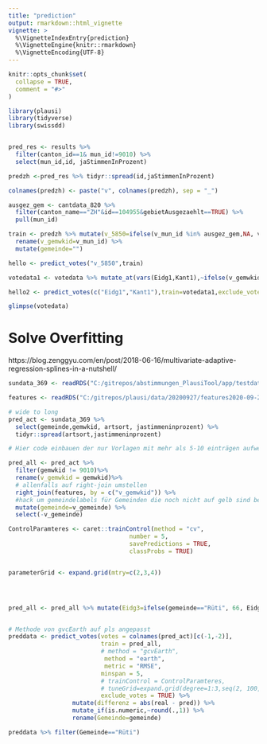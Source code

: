 ```yaml
---
title: "prediction"
output: rmarkdown::html_vignette
vignette: >
  %\VignetteIndexEntry{prediction}
  %\VignetteEngine{knitr::rmarkdown}
  %\VignetteEncoding{UTF-8}
---
```


```r
knitr::opts_chunk$set(
  collapse = TRUE,
  comment = "#>"
)
```

```r
library(plausi)
library(tidyverse)
library(swissdd)


pred_res <- results %>% 
  filter(canton_id==1& mun_id!=9010) %>% 
  select(mun_id,id, jaStimmenInProzent)

predzh <-pred_res %>% tidyr::spread(id,jaStimmenInProzent)

colnames(predzh) <- paste("v", colnames(predzh), sep = "_")

ausgez_gem <- cantdata_820 %>% 
  filter(canton_name=="ZH"&id==104955&gebietAusgezaehlt==TRUE) %>%
  pull(mun_id)

train <- predzh %>% mutate(v_5850=ifelse(v_mun_id %in% ausgez_gem,NA, v_5850)) %>% 
  rename(v_gemwkid=v_mun_id) %>% 
  mutate(gemeinde="")

hello <- predict_votes("v_5850",train)

votedata1 <- votedata %>% mutate_at(vars(Eidg1,Kant1),~ifelse(v_gemwkid %in% ausgez_gem,NA, .x))

hello2 <- predict_votes(c("Eidg1","Kant1"),train=votedata1,exclude_votes = TRUE)

glimpse(votedata)


```


# Solve Overfitting
https://blog.zenggyu.com/en/post/2018-06-16/multivariate-adaptive-regression-splines-in-a-nutshell/

```r
sundata_369 <- readRDS("C:/gitrepos/abstimmungen_PlausiTool/app/testdata/sundata_369.RDS")

features <- readRDS("C:/gitrepos/plausi/data/20200927/features2020-09-27.RDS")

# wide to long
pred_act <- sundata_369 %>% 
  select(gemeinde,gemwkid, artsort, jastimmeninprozent) %>% 
  tidyr::spread(artsort,jastimmeninprozent)

# Hier code einbauen der nur Vorlagen mit mehr als 5-10 einträgen aufweist

pred_all <- pred_act %>% 
  filter(gemwkid != 9010)%>% 
  rename(v_gemwkid = gemwkid)%>% 
  # allenfalls auf right-join umstellen
  right_join(features, by = c("v_gemwkid")) %>% 
  #hack um gemeindelabels für Gemeinden die noch nicht auf gelb sind beizubehalten
  mutate(gemeinde=v_gemeinde) %>% 
  select(-v_gemeinde)

ControlParamteres <- caret::trainControl(method = "cv",
                                  number = 5,
                                  savePredictions = TRUE,
                                  classProbs = TRUE)


parameterGrid <- expand.grid(mtry=c(2,3,4))




pred_all <- pred_all %>% mutate(Eidg3=ifelse(gemeinde=="Rüti", 66, Eidg3))


# Methode von gvcEarth auf pls angepasst
preddata <- predict_votes(votes = colnames(pred_act)[c(-1,-2)], 
                          train = pred_all, 
                          # method = "gcvEarth",
                           method = "earth",
                           metric = "RMSE",
                          minspan = 5,
                          # trainControl = ControlParamteres,
                          # tuneGrid=expand.grid(degree=1:3,seq(2, 100, length.out = 10)),
                          exclude_votes = TRUE) %>% 
                  mutate(differenz = abs(real - pred)) %>% 
                  mutate_if(is.numeric,~round(.,1)) %>% 
                  rename(Gemeinde=gemeinde)

preddata %>% filter(Gemeinde=="Rüti")






```

